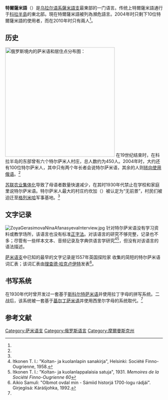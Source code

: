 {{Infobox language
|name=特爾薩米語
|nativename= {{lang|sjt|saa´mekiill / са̄мькӣлл}}
|region=[[俄羅斯|俄羅斯]]
|speakers=2
|date=2010
|ref=<ref name="Nilsen"/>
|familycolor=乌拉尔语系
|fam1=[[乌拉尔语系|乌拉尔语系]]
|fam2=[[芬兰-乌戈尔语族|芬兰-乌戈尔语族]]
|fam3=[[薩米語支|薩米語支]]
|fam4=東薩米語组
|fam5=半岛
|iso3=sjt
|glotto=ters1235
|glottorefname=Ter Sami
|script=[[西里尔字母|西里尔字母]]
|map=[[File:Corrected_sami_map_4.PNG|220px]]
|mapcaption=9是特爾薩米語使用者居住地區
}}
'''特爾薩米語'''（{{lang|sjt|saa´mekiill / са̄мькӣлл}}）是[[乌拉尔语系|乌拉尔语系]][[薩米語支|薩米語支]]最東部的一门语言。传统上特爾薩米語通行于[[科拉半島|科拉半島]]的東北部。現在特爾薩米語被列為瀕危語言。2004年时只剩下10位特爾薩米語的使用者，而在2010年时只有兩人<ref name="Nilsen"/>。

== 历史 ==
[[File:Sami dialects and settlements in Russia map.svg|thumb|left|350px|俄罗斯境内的萨米语和居住点分布图：
{{legend|lightgreen|特尔萨米语}}
]]
在19世纪结束时，在科拉半岛的东部曾有六个特尔萨米人村庄，总人数约为450人。2004年时，大约还有100位特尔萨米人，其中只有两个年长者会说特尔萨米语，其余的人则[[语言转移|转向使用]][[俄语|俄语]]。<ref name="Tiuraniemi"/>

[[苏联农业集体化|苏联农业集体化]]导致了母语者数量快速减少，在其时1930年代禁止在学校和家庭里说特尔萨米语。特尔萨米人最大的村庄约坎加（{{lang|ru|Йоканьга}}）被认定为“无前景”，村民们被迫迁至[[奧斯特羅夫諾伊|格列米哈]]军事基地。<ref name="Tiuraniemi"/>

== 文字记录 ==
[[File:ZoyaGerasimovaNinaAfanasyevaInterview.jpg|thumb]]
针对特尔萨米语没有学习资料或教学场所，该语言也没有标准[[正字法|正字法]]。对该语言的研究不够完整，记录也不多；尽管有一些样本文本、音频记录及字典供语言学研究<ref>Itkonen T. I.: "Koltan- ja kuolanlapin sanakirja", Helsinki: Société Finno-Ougrienne, 1958.</ref><ref>Itkonen T. I.: "Koltan- ja kuolanlappalaisia satuja", 1931. ''Memoires de la Société Finno-Ougrienne 60''</ref>，但没有对该语言的语法描述。

[[萨米语支|萨米语支]]中已知的最早的文字记录是1557年英国探险家 {{le|Stephen Borough|Stephen Borough}} 收集的简短的特尔萨米语词汇表；该词汇表由[[理查德·哈克卢伊特|理查德·哈克卢伊特]]发表<ref>Aikio Samuli: "Olbmot ovdal min - Sámiid historjá 1700-logu rádjái". Girjegiisá: Kárášjohka, 1992.</ref>。

== 书写系统 ==
在1930年代时曾开发过一套基于[[斯科尔特萨米语|斯科尔特萨米语]]并使用拉丁字母的拼写系统。二战后，该系统被一套基于[[基尔丁萨米语|基尔丁萨米语]]并使用西里尔字母的系统取代。<ref name="Omniglot"/>

== 参考文献 ==
{{Reflist|30em|refs=
<ref name="Nilsen">{{cite web | url = https://barentsobserver.com/en/sections/society/sami-languages-disappears | title = Sami languages disappears | author = Nilsen, Thomas | language = en | publisher = Barents Observer | date = 2010-02-19 | accessdate = 2020-07-19 | archive-date = 2020-11-08 | archive-url = https://web.archive.org/web/20201108121555/https://barentsobserver.com/en/sections/society/sami-languages-disappears | dead-url = no }}</ref>

<ref name="Tiuraniemi">{{cite journal |author=Tiuraniemi Olli |date=2004 |title=Anatoli Zaharov on maapallon ainoa turjansaamea puhuva mies |url=https://www.ulapland.fi/loader.aspx?id=a191303b-d366-4964-bc4d-c69c61af0450 |journal=Kide |volume= |issue=6 |pages=34 |doi= |access-date=2020-07-19 |language=fi |archive-date=2020-07-20 |archive-url=https://web.archive.org/web/20200720060512/https://www.ulapland.fi/loader.aspx?id=a191303b-d366-4964-bc4d-c69c61af0450 |dead-url=no }}</ref>

<ref name="Omniglot">{{cite web | url = https://www.omniglot.com/writing/tersami.htm | title = Ter Sámi | language = en | publisher = Omniglot.com | accessdate = 2020-07-21 | archive-date = 2020-11-12 | archive-url = https://web.archive.org/web/20201112041619/https://www.omniglot.com/writing/tersami.htm | dead-url = no }}</ref>
}}

{{乌拉尔语系}}

[[Category:萨米语支|Category:萨米语支]]
[[Category:俄罗斯语言|Category:俄罗斯语言]]
[[Category:摩爾曼斯克州|Category:摩爾曼斯克州]]